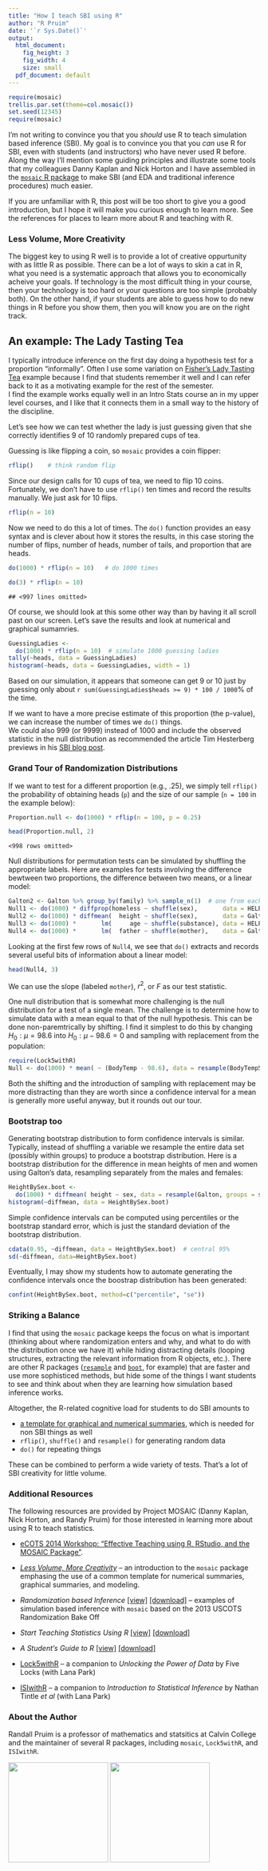 ```yaml
---
title: "How I teach SBI using R"
author: "R Pruim"
date: '`r Sys.Date()`'
output:
  html_document:
    fig_height: 3
    fig_width: 4
    size: small
  pdf_document: default
---
```


```r
require(mosaic)
trellis.par.set(theme=col.mosaic())
set.seed(12345)
require(mosaic)
```

<!--
I've often been asked how I have students perform simulation 
based inference (SBI) using R.  The short answer is that I use the 
`mosaic` package because it keeps students' attention on the right
parts of the task (and off of the inessentials).  At least, that
was the goal when my co-authors Danny Kaplan and Nick Horton and I 
created this package.
-->

I'm not writing to convince you that you *should* use R to teach simulation based 
inference (SBI).
<!--
<del>
Choice of technology depends on many things, including short- 
and long-term learning objectives for and of the students, local infrastructure,
instructor familiarity, and budget.  R is a popular choice because it is free
and powerful enough to keep up with students as they progress through a program.
It is also a marketable skill.  But R can be daunting, especially if the instructor
is unfamiliar with R.  And, like any language, it can be used well or poorly.
</del> -->
My goal is to convince you that you *can* use R for SBI, even with
students (and instructors) who have never used R before. 
Along the way I'll mention
some guiding principles and illustrate some tools that 
my colleagues Danny Kaplan and Nick Horton and I have assembled in the 
[`mosaic` R package](https://github.com/ProjectMOSAIC/mosaic/blob/master/README.md) 
to make SBI (and EDA and traditional inference procedures) much easier.


If you are unfamiliar with R, this post will be too short to give you 
a good introduction, but I hope it will make you curious enough to learn more. 
See the references for places to learn more about R and teaching with R.

### Less Volume, More Creativity

The biggest key to using R well is to provide a lot of creative oppurtunity
with as little R as possible.  There can be a lot of ways to skin a cat in R,
what you need is a systematic approach that allows you to economically 
acheive your goals.  If technology is the most difficult thing in your course, 
then your technology is too hard or your questions are too simple (probably both).
On the other hand, if your students are able to guess how to do new things
in R before you show them, then you will know you are on the right track.

<!--
<del>
If you have used R before, I recommend the following exercise: Make a list of
all of the R commands you have introduced in your course. 
Organize them into themes.  Eliminate the unnecessary.  Replace one command with
another if it reduces the overall complexity of the R you are teaching and still
gets the job done.  Compare your list to 
[someone else's list](https://github.com/ProjectMOSAIC/mosaic/blob/master/vignettes/MinimalR.pdf)
and see if that leads you to adjust your list.
</del>

<del>
If you are going to do SBI, make sure that your non-SBI tools and your SBI tools
play well together.
</del>
-->

<!--
### <del>Don't teach programming</del>

<del>
Nearly everything I do with R in my courses involves simple, one-line, declarative
R statements. You won't see any `if()` statements or `for()` loops in my class -- not even for SBI. I focus on getting students to ask two questions:
</del>

 1. <del>What do I want R to do?</del>
 2. <del>What does R need to know to do that for me?</del>

<del>
If students can answer those questions, we're typically not far from writing 
down the R syntax to make it happen.  If they can't answer those questions,
then it doesn't matter what technology we are using, we have other work to do first.
</del>
-->

<!--
### Doing randomization tests 

The R part of conducting hypothesis tests generally boils down
to this:

 1. Compute a test statistic from the data.
 
    Often this will involve a numerical summary function 
    like `mean()` or a modeling function like `lm()`.  
    The `mosaic` package gives all these (and graphical summaries, too) 
    a common interface 
    so that they can be learned as a single cognitive template.
 
    *perhaps insert template graphic here*
 
 2. Figure out how to simulate a test statistic computed from
    random data assuming the null hypothesis is true. 

    The main functions I use to introduce randomness are
    `rflip()` (for "coin tosses"), `shuffle()` (for rearranging the order), 
    and `resample()` (for sampling with replacement). 
 
 3. Do that a lot of times.
 
    If we can do it once, then the `do()` function will let us do it 
    lots of times.
 
 4. Compare the test statistic from step 1 to the distribution in step 3.
 
    The same numerical and graphical summary functions used
    in step 1 can be used here because we make sure that the 
    output from step 3 is a data frame, just like the original
    sample data was.
 
Altogether, the R-related cognitive load for students is

  * [a template for graphical and numerical summaries](http://cran.r-project.org/web/packages/mosaic/vignettes/LessVolume-MoreCreativity.html), which is needed for non SBI things as well
  * `rflip()`, `shuffle()` and `resample()` for generating random data
  * `do()` for repeating things
 
These can be combined to perform a wide variety of tests.  That's a lot 
of creativity for little volume.

In what follows, I will focus primarily on step 3, generating the randomization 
distribution since the other steps involve components that would need to be 
in place for any course using R to analyse data.
-->

## An example: The Lady Tasting Tea

I typically introduce inference on the first day doing a hypothesis test 
for a  proportion "informally".  Often I use some variation on 
[Fisher's Lady Tasting Tea](http://en.wikipedia.org/wiki/Lady_tasting_tea) 
example because I find that students remember it well and I can refer back 
to it as a motivating example for the rest of the semester.  
I find the example works equally well
in an Intro Stats course an in my upper level courses, and I like that it 
connects them in a small way to the history of the discipline. 

Let's see how we can test whether the lady is just guessing given that 
she correctly identifies 9 of 10 randomly prepared cups of tea.

Guessing is like flipping a coin, so `mosaic` provides a coin flipper:

```r
rflip()    # think random flip
```
 
Since our design calls for 10 cups of tea, we need to flip 10 coins.
Fortunately, we don't have to use `rflip()` ten times and record 
the results manually.  We just ask for 10 flips.
 
```r
rflip(n = 10)
```
 
Now we need to do this a lot of times.  The `do()` function provides 
an easy syntax and is clever about how it stores the results, in this
case storing the number of flips, number of heads, number of tails,
and proportion that are heads.

```r
do(1000) * rflip(n = 10)   # do 1000 times 
```
```r
do(3) * rflip(n = 10)
```

```
## <997 lines omitted>
```

Of course, we should look at this some other way than by having 
it all scroll past on our screen.  Let's save the results and 
look at numerical and graphical sumamries.

```r
GuessingLadies <-
  do(1000) * rflip(n = 10)  # simulate 1000 guessing ladies
tally(~heads, data = GuessingLadies)
histogram(~heads, data = GuessingLadies, width = 1)
```

Based on our simulation, it appears that someone can get 9 or 10 just by
guessing only about `r sum(GuessingLadies$heads >= 9) * 100 / 1000`% of the time.

If we want to have a more precise estimate of this proportion (the p-value), 
we can increase the number of times we `do()` things.  
We could also 999 (or 9999) instead of 1000 and 
include the observed statistic in the null distribution as recommended
the article Tim Hesterberg previews in his 
[SBI blog post](https://www.causeweb.org/sbi/?p=521#more-521). 

### Grand Tour of Randomization Distributions

If we want to test for a different proportion (e.g., .25), we simply tell `rflip()`
the probability of obtaining heads (`p`) and the size of our sample (`n = 100` in 
the example below):

```r
Proportion.null <- do(1000) * rflip(n = 100, p = 0.25)   
```
```r
head(Proportion.null, 2)
```
```
<998 rows omitted>
```

Null distributions for permutation tests can be simulated by shuffling the 
appropriate labels.  Here are examples for tests involving the difference 
bewtween two proportions, the difference between two means, or 
a linear model:

```r
Galton2 <- Galton %>% group_by(family) %>% sample_n(1)  # one from each family
Null1 <- do(1000) * diffprop(homeless ~ shuffle(sex),       data = HELPrct)
Null2 <- do(1000) * diffmean(  height ~ shuffle(sex),       data = Galton2)
Null3 <- do(1000) *       lm(     age ~ shuffle(substance), data = HELPrct)  # ANOVA
Null4 <- do(1000) *       lm(  father ~ shuffle(mother),    data = Galton2)  # regression
```

Looking at the first few rows of `Null4`, we see that `do()` extracts and records
several useful bits of information about a linear model:

```r
head(Null4, 3)
```

We can use the slope (labeled `mother`), $r^2$, or $F$ as our test statistic.

One null distribution that is somewhat more challenging is the null distribution
for a test of a single mean.  The challenge is to determine how to simulate data
with a mean equal to that of the null hypothesis.  This can be done non-paremtrically
by shifting.  I find it simplest to do this by changing $H_0: \mu = 98.6$ into
$H_0: \mu - 98.6 = 0$ and sampling with replacement from the population:

```r
require(Lock5withR)
Null <- do(1000) * mean( ~ (BodyTemp - 98.6), data = resample(BodyTemp50))
```

Both the shifting and the introduction of sampling with replacement may be more 
distracting than they are worth since a confidence interval for a mean is 
generally more useful anyway, but it rounds out our tour.


### Bootstrap too

Generating bootstrap distribution to form confidence intervals is similar.
Typically, instead of shuffling a variable we resample the entire data
set (possibly within groups) to produce a bootstrap distribution.
Here is a bootstrap distribution for the difference in mean heights of 
men and women using Galton's data, resampling separately from the males
and females:

```r
HeightBySex.boot <- 
  do(1000) * diffmean( height ~ sex, data = resample(Galton, groups = sex) )
histogram(~diffmean, data = HeightBySex.boot)
```

Simple confidence intervals can be computed using percentiles or 
the bootstrap standard error, which is just the standard deviation 
of the bootstrap distribution.

```r
cdata(0.95, ~diffmean, data = HeightBySex.boot)  # central 95%
sd(~diffmean, data=HeightBySex.boot)
```

Eventually, I may show my students how to automate generating the confidence
intervals once the boostrap distribution has been generated:

```r
confint(HeightBySex.boot, method=c("percentile", "se"))
```

### Striking a Balance


I find that using the `mosaic` package keeps the focus on what is important 
(thinking about where randomization enters and why, and what to do
with the distribution once we have it)
while hiding distracting details 
(looping structures, extracting the relevant information from 
R objects, etc.).
There are other R packages 
([`resample`](http://cran.r-project.org/web/packages/resample/index.html) 
and 
[`boot`](http://cran.r-project.org/web/packages/boot/index.html), for example) 
that are faster and use more sophisticed methods, but hide some of the things 
I want students to see and think about when they are learning how simulation 
based inference works.

Altogether, the R-related cognitive load for students to do
SBI amounts to

  * [a template for graphical and numerical summaries](http://cran.r-project.org/web/packages/mosaic/vignettes/LessVolume-MoreCreativity.html), which is needed for non SBI things as well
  * `rflip()`, `shuffle()` and `resample()` for generating random data
  * `do()` for repeating things
 
These can be combined to perform a wide variety of tests.  That's a lot 
of SBI creativity for little volume.

### Additional Resources

The following resources are provided by Project MOSAIC (Danny Kaplan, Nick Horton, and Randy Pruim) for those interested in learning more about using R to teach
statistics.

  * [eCOTS 2014 Workshop: "Effective Teaching using R, RStudio, and the MOSAIC Package"](https://www.causeweb.org/ecots/ecots14/45/).
 
  * [*Less Volume, More Creativity*](http://cran.r-project.org/web/packages/mosaic/vignettes/LessVolume-MoreCreativity.html) -- an introduction to the `mosaic` package 
  emphasing the use of a common template for numerical summaries, graphical summaries, 
  and modeling.
 
  * *Randomization based Inference*
  [[view]](https://github.com/ProjectMOSAIC/mosaic/blob/master/vignettes/Resampling.pdf) 
  [[download]](https://github.com/ProjectMOSAIC/mosaic/raw/master/vignettes/Resampling.pdf) -- 
  examples of simulation based inference with `mosaic` based on the 
  2013 USCOTS Randomization Bake Off
 
 
  * *Start Teaching Statistics Using R*
 [[view]](Starting/MOSAIC-StartTeaching.pdf)
 [[download]](../../raw/master/Starting/MOSAIC-StartTeaching.pdf)
 
  * *A Student's Guide to R* 
 [[view]](StudentGuide/MOSAIC-StudentGuide.pdf)
 [[download]](../../raw/master/StudentGuide/MOSAIC-StudentGuide.pdf)
 
 * [Lock5withR](https://github.com/rpruim/Lock5withR/blob/master/README.md)
 -- a companion to *Unlocking the Power of Data* by Five Locks (with Lana Park)
 
 * [ISIwithR](https://github.com/rpruim/ISIwithR/blob/master/README.md)
 -- a companion to *Introduction to Statistical Inference* 
 by Nathan Tintle *et al* (with Lana Park)
 

### About the Author

Randall Pruim is a professor of 
mathematics and statsitics at Calvin College and the maintainer of several
R packages, including `mosaic`, `Lock5withR`, and `ISIwithR`.

<img src="images/headshot-1.jpg"  style="width: 200px;" /img>
<img src="images/headshot-2.jpg"  style="width: 200px;" /img>
